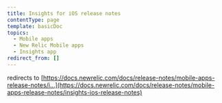 ```yaml
---
title: Insights for iOS release notes
contentType: page
template: basicDoc
topics:
  - Mobile apps
  - New Relic Mobile apps
  - Insights app
redirect_from: []
---
```


redirects to [https://docs.newrelic.com/docs/release-notes/mobile-apps-release-notes/i...](https://docs.newrelic.com/docs/release-notes/mobile-apps-release-notes/insights-ios-release-notes)
